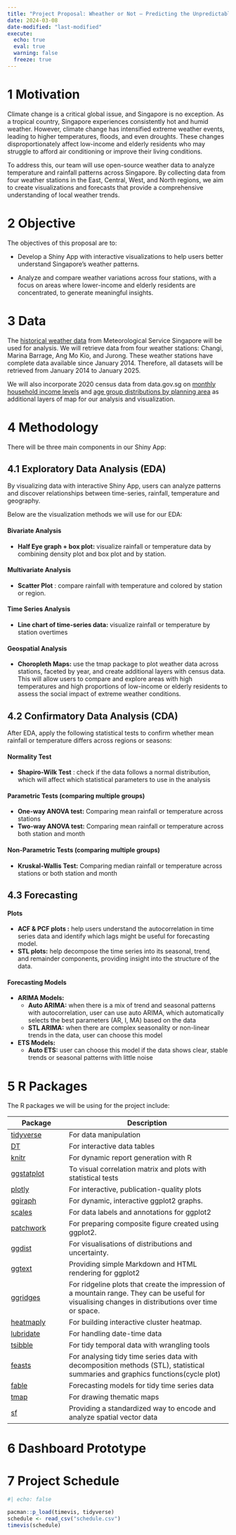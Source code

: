 ```yaml
---
title: "Project Proposal: Wheather or Not – Predicting the Unpredictable"
date: 2024-03-08
date-modified: "last-modified"
execute:
  echo: true
  eval: true
  warning: false
  freeze: true
---
```


# 1 Motivation

Climate change is a critical global issue, and Singapore is no exception. As a tropical country, Singapore experiences consistently hot and humid weather. However, climate change has intensified extreme weather events, leading to higher temperatures, floods, and even droughts. These changes disproportionately affect low-income and elderly residents who may struggle to afford air conditioning or improve their living conditions.

To address this, our team will use open-source weather data to analyze temperature and rainfall patterns across Singapore. By collecting data from four weather stations in the East, Central, West, and North regions, we aim to create visualizations and forecasts that provide a comprehensive understanding of local weather trends.

# ⁠2 Objective

The objectives of this proposal are to:

-   Develop a Shiny App with interactive visualizations to help users better understand Singapore's weather patterns.

-   Analyze and compare weather variations across four stations, with a focus on areas where lower-income and elderly residents are concentrated, to generate meaningful insights.

# 3 Data

The [historical weather data](https://www.weather.gov.sg/climate-historical-daily/) from Meteorological Service Singapore will be used for analysis. We will retrieve data from four weather stations: Changi, Marina Barrage, Ang Mo Kio, and Jurong. These weather stations have complete data available since January 2014. Therefore, all datasets will be retrieved from January 2014 to January 2025. 

We will also incorporate 2020 census data from data.gov.sg on [monthly household income levels](https://data.gov.sg/datasets?query=Planning+area+income+2020&page=1&formats=CSV&resultId=d_2d6793de474551149c438ba349a108fd) and [age group distributions by planning area](https://data.gov.sg/datasets?query=age+area&page=1&formats=CSV&resultId=d_9e035622439b5d25a63d7ea0699c9451) as additional layers of map for our analysis and visualization.**⁠** 

# 4 Methodology

There will be three main components in our Shiny App: 

## 4.1 Exploratory Data Analysis (EDA)

By visualizing data with interactive Shiny App, users can analyze patterns and discover relationships between time-series, rainfall, temperature and geography. 

Below are the visualization methods we will use for our EDA: 

#### **Bivariate Analysis** 

-   **Half Eye graph + box plot:** visualize rainfall or temperature data by combining density plot and box plot and by station.

#### **Multivariate Analysis**  

-   **Scatter Plot** : compare rainfall with temperature and colored by station or region.

#### **Time Series Analysis**  

-   **Line chart of time-series data:** visualize rainfall or temperature by station overtimes 

#### **Geospatial Analysis**

-   **Choropleth Maps:** use the tmap package to plot weather data across stations, faceted by year, and create additional layers with census data. This will allow users to compare and explore areas with high temperatures and high proportions of low-income or elderly residents to assess the social impact of extreme weather conditions.

## 4.2 Confirmatory Data Analysis (CDA)

After EDA, apply the following statistical tests to confirm whether mean rainfall or temperature differs across regions or seasons: 

#### **Normality Test**

-   **Shapiro-Wilk Test** : check if the data follows a normal distribution, which will affect which statistical parameters to use in the analysis 

#### **Parametric Tests (comparing multiple groups)**

-   **One-way ANOVA test:** Comparing mean rainfall or temperature across stations 
-   **Two-way ANOVA test:** Comparing mean rainfall or temperature across both station and month 

#### **Non-Parametric Tests (comparing multiple groups)** 

-   **Kruskal-Wallis Test:** Comparing median rainfall or temperature across stations or both station and month 

## 4.3 Forecasting

#### **Plots**

-   **ACF & PCF plots :** help users understand the autocorrelation in time series data and identify which lags might be useful for forecasting model. 
-   **STL plots:** help decompose the time series into its seasonal, trend, and remainder components, providing insight into the structure of the data. 

#### **Forecasting Models**

-   **ARIMA Models:**  
    -   **Auto ARIMA:** when there is a mix of trend and seasonal patterns with autocorrelation, user can use auto ARIMA, which automatically selects the best parameters (AR, I, MA) based on the data 
    -   **STL ARIMA:** when there are complex seasonality or non-linear trends in the data, user can choose this model 
-   **ETS Models:**  
    -   **Auto ETS:** user can choose this model if the data shows clear, stable trends or seasonal patterns with little noise  

# 5 R Packages

The R packages we will be using for the project include:

| Package | Description |
|-------------------|-----------------------------------------------------|
| [tidyverse](https://www.tidyverse.org/) | For data manipulation |
| [DT](https://rstudio.github.io/DT/) | For interactive data tables |
| [knitr](https://yihui.org/knitr/) | For dynamic report generation with R |
| [ggstatplot](https://indrajeetpatil.github.io/ggstatsplot/) | To visual correlation matrix and plots with statistical tests |
| [plotly](https://plotly.com/r/) | For interactive, publication-quality plots |
| [ggiraph](https://davidgohel.github.io/ggiraph/) | For dynamic, interactive ggplot2 graphs. |
| [scales](https://scales.r-lib.org/) | For data labels and annotations for ggplot2 |
| [patchwork](https://patchwork.data-imaginist.com/) | For preparing composite figure created using ggplot2. |
| [ggdist](https://mjskay.github.io/ggdist/) | For visualisations of distributions and uncertainty. |
| [ggtext](https://wilkelab.org/ggtext/) | Providing simple Markdown and HTML rendering for ggplot2 |
| [ggridges](https://cran.r-project.org/web/packages/ggridges/vignettes/introduction.html) | For ridgeline plots that create the impression of a mountain range. They can be useful for visualising changes in distributions over time or space. |
| [heatmaply](http://talgalili.github.io/heatmaply/) | For building interactive cluster heatmap. |
| [lubridate](https://lubridate.tidyverse.org) | For handling date-time data |
| [tsibble](https://tsibble.tidyverts.org) | For tidy temporal data with wrangling tools |
| [feasts](https://feasts.tidyverts.org) | For analysing tidy time series data with decomposition methods (STL), statistical summaries and graphics functions(cycle plot) |
| [fable](https://fable.tidyverts.org) | Forecasting models for tidy time series data |
| [tmap](https://r-tmap.github.io/tmap/reference/index.html) | For drawing thematic maps |
| [sf](https://r-spatial.github.io/sf/) | Providing a standardized way to encode and analyze spatial vector data |

# 6 Dashboard Prototype

# 7 Project Schedule

```r
#| echo: false

pacman::p_load(timevis, tidyverse)
schedule <- read_csv("schedule.csv")
timevis(schedule)


```

 
